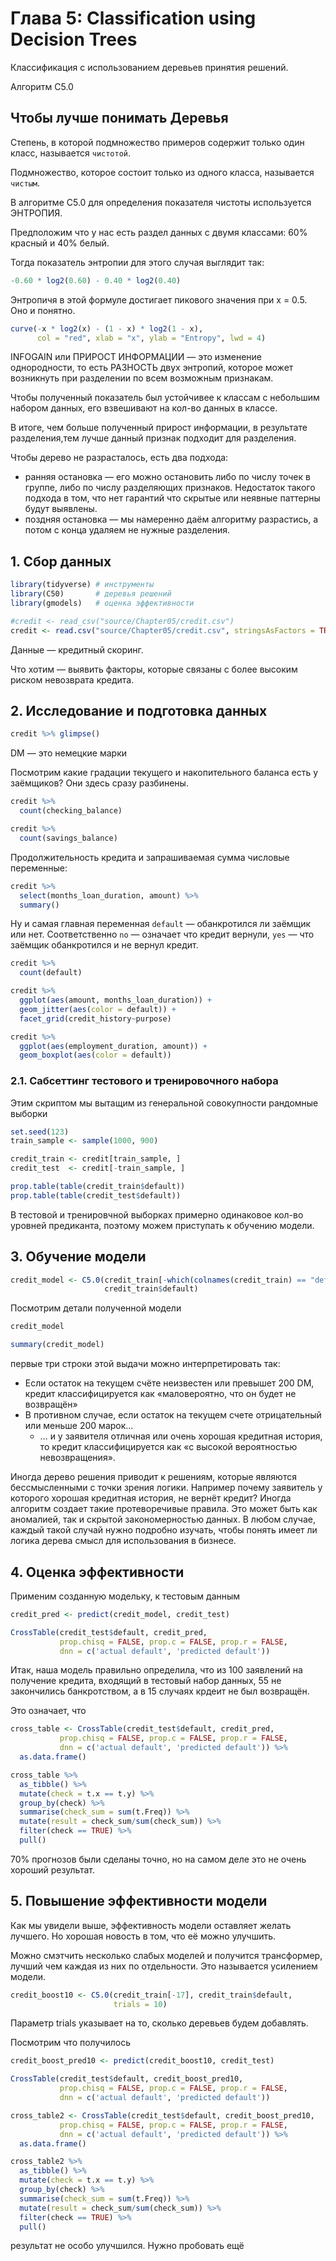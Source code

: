 # Глава 5: Classification using Decision Trees

Классификация с использованием деревьев принятия решений.

Алгоритм C5.0

## Чтобы лучше понимать Деревья

Степень, в которой подмножество примеров содержит только один класс, называется `чистотой`.

Подмножество, которое состоит только из одного класса, называется `чистым`.

В алгоритме С5.0 для определения показателя чистоты используется ЭНТРОПИЯ.

Предположим что у нас есть раздел данных с двумя классами: 60% красный и 40% белый.

Тогда показатель энтропии для этого случая выглядит так:

```r
-0.60 * log2(0.60) - 0.40 * log2(0.40)
```

Энтропичя в этой формуле достигает пикового значения при x = 0.5. Оно и понятно.

```r
curve(-x * log2(x) - (1 - x) * log2(1 - x),
      col = "red", xlab = "x", ylab = "Entropy", lwd = 4)
```

INFOGAIN или ПРИРОСТ ИНФОРМАЦИИ --- это изменение однородности, то есть РАЗНОСТЬ двух энтропий, которое может возникнуть при разделении по всем возможным признакам.

Чтобы полученный показатель был устойчивее к классам с небольшим набором данных, его взвешивают на кол-во данных в классе.

В итоге, чем больше полученный прирост информации, в результате разделения,тем лучше данный признак подходит для разделения.

Чтобы дерево не разрасталось, есть два подхода:

  * ранняя остановка --- его можно остановить либо по числу точек в группе, либо по числу разделяющих признаков. Недостаток такого подхода в том, что нет гарантий что скрытые или неявные паттерны будут выявлены. 
  * поздняя остановка --- мы намеренно даём алгоритму разрастись, а потом с конца удаляем не нужные разделения.

## 1. Сбор данных

```r
library(tidyverse) # инструменты
library(C50)       # деревья решений
library(gmodels)   # оценка эффективности
```

```r
#credit <- read_csv("source/Chapter05/credit.csv")
credit <- read.csv("source/Chapter05/credit.csv", stringsAsFactors = TRUE)
```


Данные --- кредитный скоринг.

Что хотим --- выявить факторы, которые связаны с более высоким риском невозврата кредита.

## 2. Исследование и подготовка данных


```r
credit %>% glimpse()
```


DM --- это немецкие марки


Посмотрим какие градации текущего и накопительного баланса есть у заёмщиков? Они здесь сразу разбинены.

```r
credit %>% 
  count(checking_balance)

credit %>% 
  count(savings_balance)
```

Продолжительность кредита и запрашиваемая сумма числовые переменные:

```r
credit %>% 
  select(months_loan_duration, amount) %>% 
  summary()
```

Ну и самая главная переменная `default` --- обанкротился ли заёмщик или нет. Соответственно `no` --- означает что кредит вернули, `yes` --- что заёмщик обанкротился и не вернул кредит.

```r
credit %>% 
  count(default)
```


```r
credit %>% 
  ggplot(aes(amount, months_loan_duration)) + 
  geom_jitter(aes(color = default)) +
  facet_grid(credit_history~purpose)
```


```r
credit %>% 
  ggplot(aes(employment_duration, amount)) +
  geom_boxplot(aes(color = default))
```


### 2.1. Сабсеттинг тестового и тренировочного набора

Этим скриптом мы вытащим из генеральной совокупности рандомные выборки

```r
set.seed(123)
train_sample <- sample(1000, 900)

credit_train <- credit[train_sample, ]
credit_test  <- credit[-train_sample, ]
```

```r
prop.table(table(credit_train$default))
prop.table(table(credit_test$default))
```

В тестовой и тренировчной выборках примерно одинаковое кол-во уровней предиканта, поэтому можем приступать к обучению модели.

## 3. Обучение модели

```r
credit_model <- C5.0(credit_train[-which(colnames(credit_train) == "default")],
                     credit_train$default)
```

Посмотрим детали полученной модели

```r
credit_model

summary(credit_model)
```

первые три строки этой выдачи можно интерпретировать так:

  * Если остаток на текущем счёте неизвестен или превышет 200 DM,  кредит классифицируется как «маловероятно, что он будет не возвращён»
  * В противном случае, если остаток на текущем счете отрицательный или меньше 200 марок...
    * ... и у заявителя отличная или очень хорошая кредитная история, то кредит классифицируется как «с высокой вероятностью невозвращения».

Иногда дерево решения приводит к решениям, которые являются бессмысленными с точки зрения логики. Например почему заявитель у которого хорошая кредитная история, не вернёт кредит?
Иногда алгоритм создает такие протеворечивые правила. Это может быть как аномалией, так и скрытой закономерностью данных. В любом случае, каждый такой случай нужно подробно изучать, чтобы понять имеет ли логика дерева смысл для использования в бизнесе.


## 4. Оценка эффективности

Применим созданную модельку, к тестовым данным

```r
credit_pred <- predict(credit_model, credit_test)
```


```r
CrossTable(credit_test$default, credit_pred,
           prop.chisq = FALSE, prop.c = FALSE, prop.r = FALSE,
           dnn = c('actual default', 'predicted default'))
```

Итак, наша модель правильно определила, что из 100 заявлений на получение кредита, входящий в тестовый набор данных, 55 не закончились банкротством, а в 15 случаях крдеит не был возвращён.

Это означает, что

```r
cross_table <- CrossTable(credit_test$default, credit_pred,
           prop.chisq = FALSE, prop.c = FALSE, prop.r = FALSE,
           dnn = c('actual default', 'predicted default')) %>% 
  as.data.frame()

cross_table %>% 
  as_tibble() %>% 
  mutate(check = t.x == t.y) %>% 
  group_by(check) %>% 
  summarise(check_sum = sum(t.Freq)) %>% 
  mutate(result = check_sum/sum(check_sum)) %>% 
  filter(check == TRUE) %>% 
  pull()
```

70% прогнозов были сделаны точно, но на самом деле это не очень хороший результат.


## 5. Повышение эффективности модели

Как мы увидели выше, эффективность модели оставляет желать лучшего. Но хорошая новость в том, что её можно улучшить.

Можно смэтчить несколько слабых моделей и получится трансформер, лучший чем каждая из них по отдельности. Это называется усилением модели.

```r
credit_boost10 <- C5.0(credit_train[-17], credit_train$default,
                       trials = 10)
```

Параметр trials указывает на то, сколько деревьев будем добавлять.

Посмотрим что получилось

```r
credit_boost_pred10 <- predict(credit_boost10, credit_test)
```

```r
CrossTable(credit_test$default, credit_boost_pred10,
           prop.chisq = FALSE, prop.c = FALSE, prop.r = FALSE,
           dnn = c('actual default', 'predicted default'))
```



```r
cross_table2 <- CrossTable(credit_test$default, credit_boost_pred10,
           prop.chisq = FALSE, prop.c = FALSE, prop.r = FALSE,
           dnn = c('actual default', 'predicted default')) %>% 
  as.data.frame()

cross_table2 %>% 
  as_tibble() %>% 
  mutate(check = t.x == t.y) %>% 
  group_by(check) %>% 
  summarise(check_sum = sum(t.Freq)) %>% 
  mutate(result = check_sum/sum(check_sum)) %>% 
  filter(check == TRUE) %>% 
  pull()
```

результат не особо улучшился. Нужно пробовать ещё

